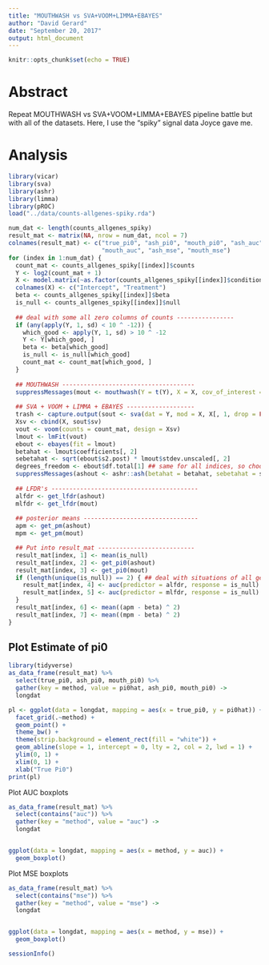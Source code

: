 ```yaml
---
title: "MOUTHWASH vs SVA+VOOM+LIMMA+EBAYES"
author: "David Gerard"
date: "September 20, 2017"
output: html_document
---
```


```r
knitr::opts_chunk$set(echo = TRUE)
```

# Abstract

Repeat MOUTHWASH vs SVA+VOOM+LIMMA+EBAYES pipeline battle but with all of the datasets. Here, I use the "spiky" signal data Joyce gave me.

# Analysis

```r
library(vicar)
library(sva)
library(ashr)
library(limma)
library(pROC)
load("../data/counts-allgenes-spiky.rda")
```

```r
num_dat <- length(counts_allgenes_spiky)
result_mat <- matrix(NA, nrow = num_dat, ncol = 7)
colnames(result_mat) <- c("true_pi0", "ash_pi0", "mouth_pi0", "ash_auc", 
                          "mouth_auc", "ash_mse", "mouth_mse")
for (index in 1:num_dat) {
  count_mat <- counts_allgenes_spiky[[index]]$counts
  Y <- log2(count_mat + 1)
  X <- model.matrix(~as.factor(counts_allgenes_spiky[[index]]$condition))
  colnames(X) <- c("Intercept", "Treatment")
  beta <- counts_allgenes_spiky[[index]]$beta
  is_null <- counts_allgenes_spiky[[index]]$null
  
  ## deal with some all zero columns of counts ----------------
  if (any(apply(Y, 1, sd) < 10 ^ -12)) {
    which_good <- apply(Y, 1, sd) > 10 ^ -12
    Y <- Y[which_good, ] 
    beta <- beta[which_good]
    is_null <- is_null[which_good]
    count_mat <- count_mat[which_good, ]
  }
  
  ## MOUTHWASH -------------------------------------
  suppressMessages(mout <- mouthwash(Y = t(Y), X = X, cov_of_interest = 2))
  
  ## SVA + VOOM + LIMMA + EBAYES -------------------
  trash <- capture.output(sout <- sva(dat = Y, mod = X, X[, 1, drop = FALSE]))
  Xsv <- cbind(X, sout$sv)
  vout <- voom(counts = count_mat, design = Xsv)
  lmout <- lmFit(vout)
  ebout <- ebayes(fit = lmout)
  betahat <- lmout$coefficients[, 2]
  sebetahat <- sqrt(ebout$s2.post) * lmout$stdev.unscaled[, 2]
  degrees_freedom <- ebout$df.total[1] ## same for all indices, so choose first
  suppressMessages(ashout <- ashr::ash(betahat = betahat, sebetahat = sebetahat, df = degrees_freedom))
  
  ## LFDR's -----------------------------------------
  alfdr <- get_lfdr(ashout)  
  mlfdr <- get_lfdr(mout)
  
  ## posterior means --------------------------------
  apm <- get_pm(ashout)
  mpm <- get_pm(mout)

  ## Put into result_mat ---------------------------
  result_mat[index, 1] <- mean(is_null)
  result_mat[index, 2] <- get_pi0(ashout)
  result_mat[index, 3] <- get_pi0(mout)
  if (length(unique(is_null)) == 2) { ## deal with situations of all genes are null
    result_mat[index, 4] <- auc(predictor = alfdr, response = is_null)
    result_mat[index, 5] <- auc(predictor = mlfdr, response = is_null)    
  }
  result_mat[index, 6] <- mean((apm - beta) ^ 2)
  result_mat[index, 7] <- mean((mpm - beta) ^ 2)
}

```


## Plot Estimate of pi0
```r
library(tidyverse)
as_data_frame(result_mat) %>% 
  select(true_pi0, ash_pi0, mouth_pi0) %>%
  gather(key = method, value = pi0hat, ash_pi0, mouth_pi0) ->
  longdat

pl <- ggplot(data = longdat, mapping = aes(x = true_pi0, y = pi0hat)) +
  facet_grid(.~method) +
  geom_point() +
  theme_bw() +
  theme(strip.background = element_rect(fill = "white")) +
  geom_abline(slope = 1, intercept = 0, lty = 2, col = 2, lwd = 1) +
  ylim(0, 1) +
  xlim(0, 1) +
  xlab("True Pi0")
print(pl)
```

Plot AUC boxplots

```r
as_data_frame(result_mat) %>%
  select(contains("auc")) %>%
  gather(key = "method", value = "auc") ->
  longdat


ggplot(data = longdat, mapping = aes(x = method, y = auc)) +
  geom_boxplot()
```


Plot MSE boxplots

```r
as_data_frame(result_mat) %>%
  select(contains("mse")) %>%
  gather(key = "method", value = "mse") ->
  longdat


ggplot(data = longdat, mapping = aes(x = method, y = mse)) +
  geom_boxplot()
```

```r
sessionInfo()
```



